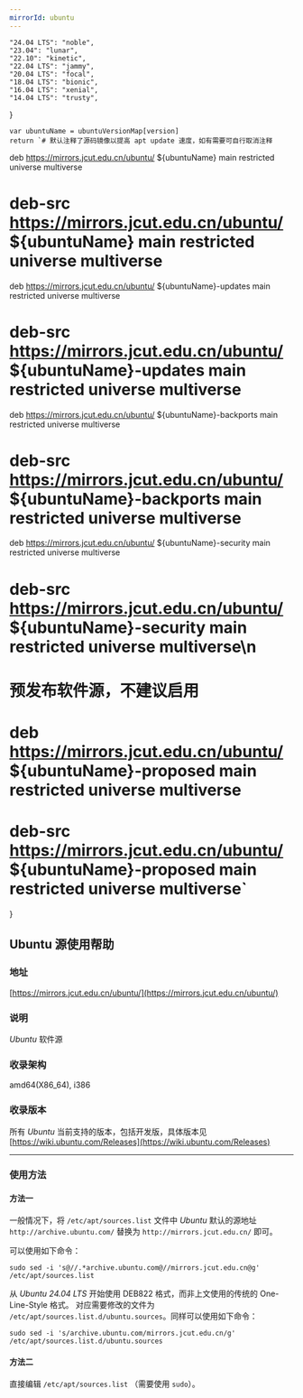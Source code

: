 ```yaml
---
mirrorId: ubuntu
---
```



    "24.04 LTS": "noble",
    "23.04": "lunar",
    "22.10": "kinetic",
    "22.04 LTS": "jammy",
    "20.04 LTS": "focal",
    "18.04 LTS": "bionic",
    "16.04 LTS": "xenial",
    "14.04 LTS": "trusty",
}

    var ubuntuName = ubuntuVersionMap[version]
    return `# 默认注释了源码镜像以提高 apt update 速度，如有需要可自行取消注释
deb https://mirrors.jcut.edu.cn/ubuntu/ ${ubuntuName} main restricted universe multiverse
# deb-src https://mirrors.jcut.edu.cn/ubuntu/ ${ubuntuName} main restricted universe multiverse
deb https://mirrors.jcut.edu.cn/ubuntu/ ${ubuntuName}-updates main restricted universe multiverse
# deb-src https://mirrors.jcut.edu.cn/ubuntu/ ${ubuntuName}-updates main restricted universe multiverse
deb https://mirrors.jcut.edu.cn/ubuntu/ ${ubuntuName}-backports main restricted universe multiverse
# deb-src https://mirrors.jcut.edu.cn/ubuntu/ ${ubuntuName}-backports main restricted universe multiverse
deb https://mirrors.jcut.edu.cn/ubuntu/ ${ubuntuName}-security main restricted universe multiverse
# deb-src https://mirrors.jcut.edu.cn/ubuntu/ ${ubuntuName}-security main restricted universe multiverse\n
# 预发布软件源，不建议启用
# deb https://mirrors.jcut.edu.cn/ubuntu/ ${ubuntuName}-proposed main restricted universe multiverse
# deb-src https://mirrors.jcut.edu.cn/ubuntu/ ${ubuntuName}-proposed main restricted universe multiverse`
}


## Ubuntu 源使用帮助

### 地址

[https://mirrors.jcut.edu.cn/ubuntu/](https://mirrors.jcut.edu.cn/ubuntu/)

### 说明

*Ubuntu* 软件源

### 收录架构

amd64(X86_64), i386

### 收录版本

所有 *Ubuntu* 当前支持的版本，包括开发版，具体版本见 [https://wiki.ubuntu.com/Releases](https://wiki.ubuntu.com/Releases)

---

### 使用方法

#### 方法一

一般情况下，将 `/etc/apt/sources.list` 文件中 *Ubuntu* 默认的源地址 `http://archive.ubuntu.com/` 替换为 `http://mirrors.jcut.edu.cn/` 即可。

可以使用如下命令：

```shell
sudo sed -i 's@//.*archive.ubuntu.com@//mirrors.jcut.edu.cn@g' /etc/apt/sources.list
```

从 *Ubuntu 24.04 LTS* 开始使用 DEB822 格式，而非上文使用的传统的 One-Line-Style 格式。 对应需要修改的文件为 `/etc/apt/sources.list.d/ubuntu.sources`。同样可以使用如下命令：

```shell
sudo sed -i 's/archive.ubuntu.com/mirrors.jcut.edu.cn/g' /etc/apt/sources.list.d/ubuntu.sources
```

#### 方法二

直接编辑 `/etc/apt/sources.list` （需要使用 `sudo`）。
<ConfigGenerator promptString="请选择您的 Ubuntu 版本：" versionList={Object.keys(ubuntuVersionMap)} defaultVersion={defaultVersion} configGen={GenUbuntuConfig} language="bash" />
